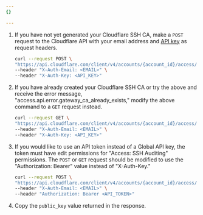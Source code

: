 ```yaml
---
{}

---
```



1. If you have not yet generated your Cloudflare SSH CA, make a `POST` request to the Cloudflare API with your email address and [API key](/fundamentals/api/get-started/keys/) as request headers.

   ```bash
   curl --request POST \
   "https://api.cloudflare.com/client/v4/accounts/{account_id}/access/gateway_ca" \
   --header "X-Auth-Email: <EMAIL>" \
   --header "X-Auth-Key: <API_KEY>"
   ```

2. If you have already created your Cloudflare SSH CA or try the above and receive the error message, "access.api.error.gateway_ca_already_exists," modify the above command to a `GET` request instead.

   ```bash
   curl --request GET \
   "https://api.cloudflare.com/client/v4/accounts/{account_id}/access/gateway_ca" \
   --header "X-Auth-Email: <EMAIL>" \
   --header "X-Auth-Key: <API_KEY>"
   ```

3. If you would like to use an API token instead of a Global API key, the token must have edit permissions for "Access: SSH Auditing" permissions. The `POST` or `GET` request should be modified to use the "Authorization: Bearer" value instead of "X-Auth-Key."

   ```bash
   curl --request POST \
   "https://api.cloudflare.com/client/v4/accounts/{account_id}/access/gateway_ca" \
   --header "X-Auth-Email: <EMAIL>" \
   --header "Authorization: Bearer <API_TOKEN>"
   ```

4. Copy the `public_key` value returned in the response.